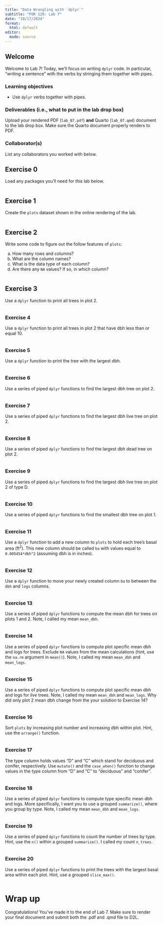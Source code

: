 ```yaml
---
title: "Data Wrangling with `dplyr`"
subtitle: "FOR 128: Lab 7"
date: "10/17/2024"
format:
  html: default
editor: 
  mode: source
---
```


## Welcome

Welcome to Lab 7! Today, we'll focus on writing `dplyr` code. In particular, "writing a sentence" with the verbs by stringing them together with pipes. 

### Learning objectives

-   Use `dplyr` verbs together with pipes. 

### Deliverables (i.e., what to put in the lab drop box)

Upload your rendered PDF (`lab_07.pdf`) **and** Quarto (`lab_07.qmd`) document to the lab drop box. Make sure the Quarto document properly renders to PDF.

### Collaborator(s)

List any collaborators you worked with below. 


## Exercise 0

Load any packages you'll need for this lab below.

```r

```


## Exercise 1

Create the `plots` dataset shown in the online rendering of the lab. 

```r

```



## Exercise 2

Write some code to figure out the follow features of `plots`:

  a. How many rows and columns?
  b. What are the column names?
  c. What is the data type of each column?
  d. Are there any `NA` values? If so, in which column?
  
```r

```

  
## Exercise 3

Use a `dplyr` function to print all trees in plot 2. 

```r

```

### Exercise 4

Use a `dplyr` function to print all trees in plot 2 that have dbh less than or equal 10. 

```r

```

### Exercise 5

Use a `dplyr` function to print the tree with the largest dbh. 

```r

```

### Exercise 6

Use a series of piped `dplyr` functions to find the largest dbh tree on plot 2.

```r

```

### Exercise 7

Use a series of piped `dplyr` functions to find the largest dbh live tree on plot 2. 

```r

```

### Exercise 8

Use a series of piped `dplyr` functions to find the largest dbh dead tree on plot 2. 

```r

```

### Exercise 9

Use a series of piped `dplyr` functions to find the largest dbh live tree on plot 2 of type D. 

```r

```

### Exercise 10

Use a series of piped `dplyr` functions to find the smallest dbh tree on plot 1. 

```r

```

### Exercise 11

Use a `dplyr` function to add a new column to `plots` to hold each tree's basal area (ft$^2$). This new column should be called `ba` with values equal to `0.005454*dbh^2` (assuming dbh is in inches).

```r

```

### Exercise 12

Use a `dplyr` function to move your newly created column `ba` to between the `dbh` and `logs` columns.

```r

```

### Exercise 13

Use a series of piped `dplyr` functions to compute the mean dbh for trees on plots 1 and 2. Note, I called my mean `mean_dbh`.

```r

```

### Exercise 14

Use a series of piped `dplyr` functions to compute plot specific mean dbh and logs for trees. Exclude `NA` values from the mean calculations (hint, use the `na.rm` argument in `mean()`). Note, I called my mean `mean_dbh` and `mean_logs`.

```r

```

### Exercise 15

Use a series of piped `dplyr` functions to compute plot specific mean dbh and logs for *live* trees. Note, I called my mean `mean_dbh` and `mean_logs`. Why did only plot 2 mean dbh change from the your solution to Exercise 14?

```r

```

### Exercise 16

Sort `plots` by increasing plot number and increasing dbh within plot. Hint, use the `arrange()` function.
```r

```

### Exercise 17

The type column holds values "D" and "C" which stand for deciduous and conifer, respectively. Use `mutate()` and the `case_when()` function to change values in the type column from "D" and "C" to "deciduous" and "conifer". 
```r

```


### Exercise 18

Use a series of piped `dplyr` functions to compute type specific mean dbh and logs. More specifically, I want you to use a grouped `summarize()`, where you group by type. Note, I called my mean `mean_dbh` and `mean_logs`.

```r

```

### Exercise 19

Use a series of piped `dplyr` functions to count the number of trees by type. Hint, use the `n()` within a grouped `summarize()`. I called my count `n_trees`.

```r

```

### Exercise 20

Use a series of piped `dplyr` functions to print the trees with the largest basal area within each plot. Hint, use a grouped `slice_max()`.

```r

```


# Wrap up

Congratulations! You've made it to the end of Lab 7. Make sure to render your final document and submit both the .pdf and .qmd file to D2L.
